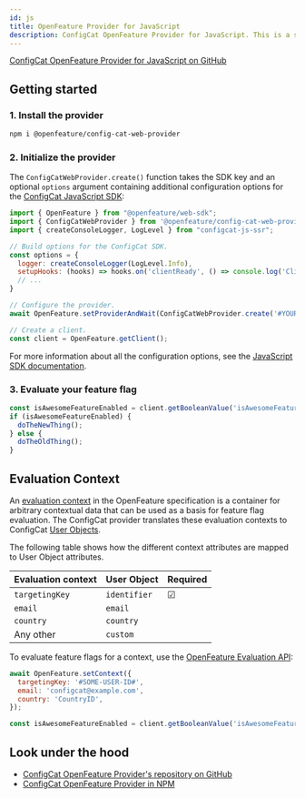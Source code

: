 ```yaml
---
id: js
title: OpenFeature Provider for JavaScript
description: ConfigCat OpenFeature Provider for JavaScript. This is a step-by-step guide on how to use ConfigCat with the OpenFeature JavaScript SDK.
---
```



<a href="https://github.com/open-feature/js-sdk-contrib/tree/main/libs/providers/config-cat-web" target="_blank">ConfigCat OpenFeature Provider for JavaScript on GitHub</a>

## Getting started

### 1. Install the provider

```bash
npm i @openfeature/config-cat-web-provider
```

### 2. Initialize the provider

The `ConfigCatWebProvider.create()` function takes the SDK key and an optional `options` argument containing additional configuration options for the [ConfigCat JavaScript SDK](../../js/#creating-the-configcat-client):

```js
import { OpenFeature } from "@openfeature/web-sdk";
import { ConfigCatWebProvider } from '@openfeature/config-cat-web-provider';
import { createConsoleLogger, LogLevel } from "configcat-js-ssr";

// Build options for the ConfigCat SDK.
const options = {
  logger: createConsoleLogger(LogLevel.Info),
  setupHooks: (hooks) => hooks.on('clientReady', () => console.log('Client is ready!')),
  // ...
}

// Configure the provider.
await OpenFeature.setProviderAndWait(ConfigCatWebProvider.create('#YOUR-SDK-KEY#', options));

// Create a client.
const client = OpenFeature.getClient();
```

For more information about all the configuration options, see the [JavaScript SDK documentation](../../js/#creating-the-configcat-client).

### 3. Evaluate your feature flag

```js
const isAwesomeFeatureEnabled = client.getBooleanValue('isAwesomeFeatureEnabled', false);
if (isAwesomeFeatureEnabled) {
  doTheNewThing();
} else {
  doTheOldThing();
}
```

## Evaluation Context

An <a href="https://openfeature.dev/docs/reference/concepts/evaluation-context" target="_blank">evaluation context</a> in the OpenFeature specification is a container for arbitrary contextual data that can be used as a basis for feature flag evaluation.
The ConfigCat provider translates these evaluation contexts to ConfigCat [User Objects](../../js/#user-object).

The following table shows how the different context attributes are mapped to User Object attributes.

| Evaluation context | User Object  | Required |
| ------------------ | ------------ | -------- |
| `targetingKey`     | `identifier` | &#9745;  | 
| `email`            | `email`      |          | 
| `country`          | `country`    |          | 
| Any other          | `custom`     |          | 

To evaluate feature flags for a context, use the <a href="https://openfeature.dev/docs/reference/concepts/evaluation-api/" target="_blank">OpenFeature Evaluation API</a>:

```js
await OpenFeature.setContext({
  targetingKey: '#SOME-USER-ID#',
  email: 'configcat@example.com',
  country: 'CountryID',
});

const isAwesomeFeatureEnabled = client.getBooleanValue('isAwesomeFeatureEnabled', false);
```

## Look under the hood

- <a href="https://github.com/open-feature/js-sdk-contrib/tree/main/libs/providers/config-cat-web" target="_blank">ConfigCat OpenFeature Provider's repository on GitHub</a>
- <a href="https://www.npmjs.com/package/@openfeature/config-cat-web-provider" target="_blank">ConfigCat OpenFeature Provider in NPM</a>
